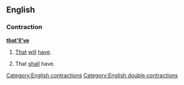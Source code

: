 ==English==

===Contraction===
'''[[that]][['ll|’ll]][['ve|’ve]]'''

# {{context|nonstandard|lang=en}} [[that|That]] [[will]] [[have]].
# {{context|nonstandard|lang=en}} That [[shall]] have.

[[Category:English contractions]]
[[Category:English double contractions]]
